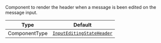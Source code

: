 Component to render the header when a message is been edited on the message input.

| Type          | Default                                                                                                        |
| ------------- | -------------------------------------------------------------------------------------------------------------- |
| ComponentType | [`InputEditingStateHeader`](../../../../ui-components/message-input-components/input-editing-state-header.mdx) |
